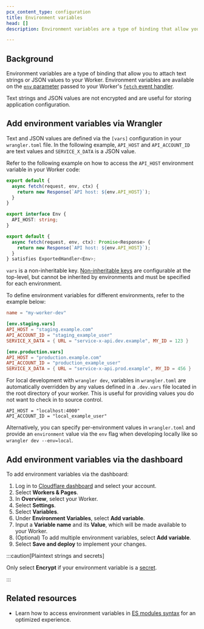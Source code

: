 ```yaml
---
pcx_content_type: configuration
title: Environment variables
head: []
description: Environment variables are a type of binding that allow you to attach text strings or JSON values to your Worker

---
```



## Background

Environment variables are a type of binding that allow you to attach text strings or JSON values to your Worker. Environment variables are available on the [`env` parameter](/workers/runtime-apis/handlers/fetch/#parameters) passed to your Worker's [`fetch` event handler](/workers/runtime-apis/handlers/fetch/).

Text strings and JSON values are not encrypted and are useful for storing application configuration.

## Add environment variables via Wrangler

Text and JSON values are defined via the `[vars]` configuration in your `wrangler.toml` file. In the following example, `API_HOST` and `API_ACCOUNT_ID` are text values and `SERVICE_X_DATA` is a JSON value.

<Render file="envvar-example" />

Refer to the following example on how to access the `API_HOST` environment variable in your Worker code:

<Tabs> <TabItem label="JavaScript" icon="seti:javascript">

```js
export default {
  async fetch(request, env, ctx) {
    return new Response(`API host: ${env.API_HOST}`);
  }
}
```

</TabItem> <TabItem label="TypeScript" icon="seti:typescript">

```ts
export interface Env {
  API_HOST: string;
}

export default {
  async fetch(request, env, ctx): Promise<Response> {
    return new Response(`API host: ${env.API_HOST}`);
  }
} satisfies ExportedHandler<Env>;
```

</TabItem> </Tabs>

`vars` is a non-inheritable key. [Non-inheritable keys](/workers/wrangler/configuration/#non-inheritable-keys) are configurable at the top-level, but cannot be inherited by environments and must be specified for each environment.

To define environment variables for different environments, refer to the example below:

```toml
name = "my-worker-dev"

[env.staging.vars]
API_HOST = "staging.example.com"
API_ACCOUNT_ID = "staging_example_user"
SERVICE_X_DATA = { URL = "service-x-api.dev.example", MY_ID = 123 }

[env.production.vars]
API_HOST = "production.example.com"
API_ACCOUNT_ID = "production_example_user"
SERVICE_X_DATA = { URL = "service-x-api.prod.example", MY_ID = 456 }
```

For local development with `wrangler dev`, variables in `wrangler.toml` are automatically overridden by any values defined in a `.dev.vars` file located in the root directory of your worker. This is useful for providing values you do not want to check in to source control.

```shell
API_HOST = "localhost:4000"
API_ACCOUNT_ID = "local_example_user"
```

Alternatively, you can specify per-environment values in `wrangler.toml` and provide an `environment` value via the `env` flag when developing locally like so `wrangler dev --env=local`.

## Add environment variables via the dashboard

To add environment variables via the dashboard:

1. Log in to [Cloudflare dashboard](https://dash.cloudflare.com/) and select your account.
2. Select **Workers & Pages**.
3. In **Overview**, select your Worker.
4. Select **Settings**.
5. Select **Variables**.
6. Under **Environment Variables**, select **Add variable**.
7. Input a **Variable name** and its **Value**, which will be made available to your Worker.
8. (Optional) To add multiple environment variables, select **Add variable**.
9. Select **Save and deploy** to implement your changes.

:::caution[Plaintext strings and secrets]


Only select **Encrypt** if your environment variable is a [secret](/workers/configuration/secrets/).


:::

<Render file="env_and_secrets" />

## Related resources

* Learn how to access environment variables in [ES modules syntax](/workers/reference/migrate-to-module-workers/) for an optimized experience.
